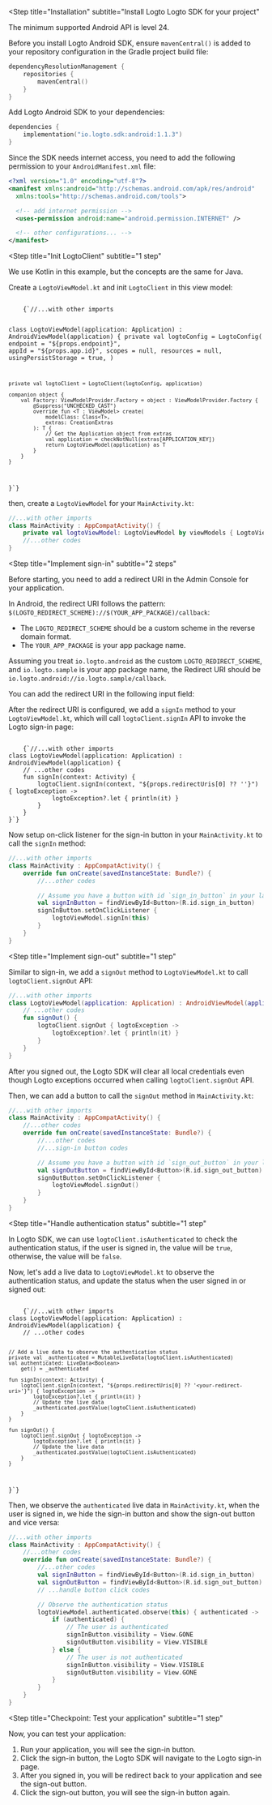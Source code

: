 
<Steps>

<Step
  title="Installation"
  subtitle="Install Logto Logto SDK for your project"
>

<InlineNotification>The minimum supported Android API is level 24.</InlineNotification>

Before you install Logto Android SDK, ensure `mavenCentral()` is added to your repository configuration in the Gradle project build file:

```kotlin
dependencyResolutionManagement {
    repositories {
        mavenCentral()
    }
}
```

Add Logto Android SDK to your dependencies:

```kotlin
dependencies {
    implementation("io.logto.sdk:android:1.1.3")
}
```

Since the SDK needs internet access, you need to add the following permission to your `AndroidManifest.xml` file:

```xml
<?xml version="1.0" encoding="utf-8"?>
<manifest xmlns:android="http://schemas.android.com/apk/res/android"
  xmlns:tools="http://schemas.android.com/tools">

  <!-- add internet permission -->
  <uses-permission android:name="android.permission.INTERNET" />

  <!-- other configurations... -->
</manifest>
```

</Step>

<Step
  title="Init LogtoClient"
  subtitle="1 step"
>

<InlineNotification>We use Kotlin in this example, but the concepts are the same for Java.</InlineNotification>

Create a `LogtoViewModel.kt` and init `LogtoClient` in this view model:

<Code className="language-kotlin">
    {`//...with other imports

class LogtoViewModel(application: Application) : AndroidViewModel(application) {
    private val logtoConfig = LogtoConfig(
          endpoint = "${props.endpoint}",
          appId = "${props.app.id}",
          scopes = null,
          resources = null,
          usingPersistStorage = true,
    )

    private val logtoClient = LogtoClient(logtoConfig, application)

    companion object {
        val Factory: ViewModelProvider.Factory = object : ViewModelProvider.Factory {
            @Suppress("UNCHECKED_CAST")
            override fun <T : ViewModel> create(
                modelClass: Class<T>,
                extras: CreationExtras
            ): T {
                // Get the Application object from extras
                val application = checkNotNull(extras[APPLICATION_KEY])
                return LogtoViewModel(application) as T
            }
        }
    }
}`}
</Code>

then, create a `LogtoViewModel` for your `MainActivity.kt`:

```kotlin
//...with other imports
class MainActivity : AppCompatActivity() {
    private val logtoViewModel: LogtoViewModel by viewModels { LogtoViewModel.Factory }
    //...other codes
}
```

</Step>

<Step
  title="Implement sign-in"
  subtitle="2 steps"
>

Before starting, you need to add a redirect URI in the Admin Console for your application.

In Android, the redirect URI follows the pattern: `$(LOGTO_REDIRECT_SCHEME)://$(YOUR_APP_PACKAGE)/callback`:

- The `LOGTO_REDIRECT_SCHEME` should be a custom scheme in the reverse domain format.
- The `YOUR_APP_PACKAGE` is your app package name.

Assuming you treat `io.logto.android` as the custom `LOGTO_REDIRECT_SCHEME`, and `io.logto.sample` is your app package name, the Redirect URI should be `io.logto.android://io.logto.sample/callback`.

You can add the redirect URI in the following input field:

<UriInputField name="redirectUris" />

After the redirect URI is configured, we add a `signIn` method to your `LogtoViewModel.kt`, which will call `logtoClient.signIn` API to invoke the Logto sign-in page:

<Code className="language-kotlin">
    {`//...with other imports
class LogtoViewModel(application: Application) : AndroidViewModel(application) {
    // ...other codes
    fun signIn(context: Activity) {
        logtoClient.signIn(context, "${props.redirectUris[0] ?? '<your-redirect-uri>'}") { logtoException ->
            logtoException?.let { println(it) }
        }
    }
}`}
</Code>

Now setup on-click listener for the sign-in button in your `MainActivity.kt` to call the `signIn` method:

```kotlin
//...with other imports
class MainActivity : AppCompatActivity() {
    override fun onCreate(savedInstanceState: Bundle?) {
        //...other codes

        // Assume you have a button with id `sign_in_button` in your layout
        val signInButton = findViewById<Button>(R.id.sign_in_button)
        signInButton.setOnClickListener {
            logtoViewModel.signIn(this)
        }
    }
}
```

</Step>

<Step
  title="Implement sign-out"
  subtitle="1 step"
>

Similar to sign-in, we add a `signOut` method to `LogtoViewModel.kt` to call `logtoClient.signOut` API:

```kotlin
//...with other imports
class LogtoViewModel(application: Application) : AndroidViewModel(application) {
    // ...other codes
    fun signOut() {
        logtoClient.signOut { logtoException ->
            logtoException?.let { println(it) }
        }
    }
}
```

After you signed out, the Logto SDK will clear all local credentials even though Logto exceptions occurred when calling `logtoClient.signOut` API.

Then, we can add a button to call the `signOut` method in `MainActivity.kt`:

```kotlin
//...with other imports
class MainActivity : AppCompatActivity() {
    //...other codes
    override fun onCreate(savedInstanceState: Bundle?) {
        //...other codes
        //...sign-in button codes

        // Assume you have a button with id `sign_out_button` in your layout
        val signOutButton = findViewById<Button>(R.id.sign_out_button)
        signOutButton.setOnClickListener {
            logtoViewModel.signOut()
        }
    }
}
```

</Step>

<Step
  title="Handle authentication status"
  subtitle="1 step"
>

In Logto SDK, we can use `logtoClient.isAuthenticated` to check the authentication status, if the user is signed in, the value will be `true`, otherwise, the value will be `false`.

Now, let's add a live data to `LogtoViewModel.kt` to observe the authentication status, and update the status when the user signed in or signed out:

<Code className="language-kotlin">
    {`//...with other imports
class LogtoViewModel(application: Application) : AndroidViewModel(application) {
    // ...other codes

    // Add a live data to observe the authentication status
    private val _authenticated = MutableLiveData(logtoClient.isAuthenticated)
    val authenticated: LiveData<Boolean>
        get() = _authenticated

    fun signIn(context: Activity) {
        logtoClient.signIn(context, "${props.redirectUris[0] ?? '<your-redirect-uri>'}") { logtoException ->
            logtoException?.let { println(it) }
            // Update the live data
            _authenticated.postValue(logtoClient.isAuthenticated)
        }
    }

    fun signOut() {
        logtoClient.signOut { logtoException ->
            logtoException?.let { println(it) }
            // Update the live data
            _authenticated.postValue(logtoClient.isAuthenticated)
        }
    }
}`}
</Code>

Then, we observe the `authenticated` live data in `MainActivity.kt`, when the user is signed in, we hide the sign-in button and show the sign-out button and vice versa:

```kotlin
//...with other imports
class MainActivity : AppCompatActivity() {
    //...other codes
    override fun onCreate(savedInstanceState: Bundle?) {
        //...other codes
        val signInButton = findViewById<Button>(R.id.sign_in_button)
        val signOutButton = findViewById<Button>(R.id.sign_out_button)
        // ...handle button click codes

        // Observe the authentication status
        logtoViewModel.authenticated.observe(this) { authenticated ->
            if (authenticated) {
                // The user is authenticated
                signInButton.visibility = View.GONE
                signOutButton.visibility = View.VISIBLE
            } else {
                // The user is not authenticated
                signInButton.visibility = View.VISIBLE
                signOutButton.visibility = View.GONE
            }
        }
    }
}
```

</Step>

<Step
  title="Checkpoint: Test your application"
  subtitle="1 step"
>

Now, you can test your application:

1. Run your application, you will see the sign-in button.
2. Click the sign-in button, the Logto SDK will navigate to the Logto sign-in page.
3. After you signed in, you will be redirect back to your application and see the sign-out button.
4. Click the sign-out button, you will see the sign-in button again.

</Step>

</Steps>
